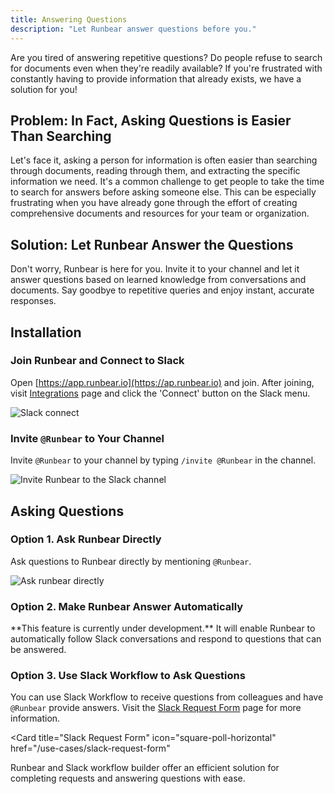 ```yaml
---
title: Answering Questions
description: "Let Runbear answer questions before you."
---
```


Are you tired of answering repetitive questions? Do people refuse to search for documents even when they're readily available? If you're frustrated with constantly having to provide information that already exists, we have a solution for you!

## Problem: In Fact, Asking Questions is Easier Than Searching

Let's face it, asking a person for information is often easier than searching through documents, reading through them, and extracting the specific information we need. It's a common challenge to get people to take the time to search for answers before asking someone else. This can be especially frustrating when you have already gone through the effort of creating comprehensive documents and resources for your team or organization.

## Solution: Let Runbear Answer the Questions

Don't worry, Runbear is here for you. Invite it to your channel and let it answer questions based on learned knowledge from conversations and documents. Say goodbye to repetitive queries and enjoy instant, accurate responses.

## Installation

### Join Runbear and Connect to Slack

Open [https://app.runbear.io](https://ap.runbear.io) and join. After joining, visit [Integrations](https://app.runbear.io/integrations) page and click the 'Connect' button on the Slack menu.

![Slack connect](/images/screenshot-slack-connect.png)

### Invite `@Runbear` to Your Channel

Invite `@Runbear` to your channel by typing `/invite @Runbear` in the channel.

![Invite Runbear to the Slack channel](/images/screenshot-invite-runbear-to-slack-channel.png)

## Asking Questions

### Option 1. Ask Runbear Directly

Ask questions to Runbear directly by mentioning `@Runbear`.

![Ask runbear directly](/images/screenshot-ask-runbear-directly.png)

### Option 2. Make Runbear Answer Automatically

<Note>
  **This feature is currently under development.** It will enable Runbear to
  automatically follow Slack conversations and respond to questions that can be
  answered.
</Note>

### Option 3. Use Slack Workflow to Ask Questions

You can use Slack Workflow to receive questions from colleagues and have `@Runbear` provide answers. Visit the [Slack Request Form](/use-cases/slack-request-form) page for more information.

<Card
  title="Slack Request Form"
  icon="square-poll-horizontal"
  href="/use-cases/slack-request-form"
>
  Runbear and Slack workflow builder offer an efficient solution for completing
  requests and answering questions with ease.
</Card>
